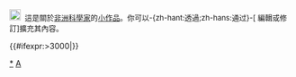 <div class="notice metadata" id="stub" style="font-size: small;">[[File:P vip.svg|20px]]&nbsp;&nbsp;這是關於[[非洲]][[:Category:科學家|科學家]]的[[Wikipedia:小作品|小作品]]。你可以-{zh-hant:透過;zh-hans:通过}-<span class="plainlinks">[{{fullurl:{{FULLPAGENAME}}|action=edit}} 編輯或修訂]</span>擴充其內容。</div><includeonly>[[Category:非洲科學家小作品|{{PAGENAME}}]]{{#ifexpr:{{PAGESIZE:{{FULLPAGENAME}}|R}}>3000|[[Category:字数已超过3000字节的小作品|{{PAGENAME}}]]}}</includeonly><noinclude>[[Category:非洲科學家小作品|*]]
[[Category:科學家小作品模板|A]]</noinclude>